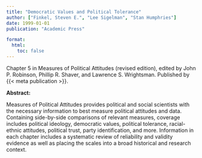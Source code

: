 ```yaml
---
title: "Democratic Values and Political Tolerance"
author: ["Finkel, Steven E.", "Lee Sigelman", "Stan Humphries"]
date: 1999-01-01
publication: "Academic Press"

format:
  html:
    toc: false
---
```


Chapter 5 in Measures of Political Attitudes (revised edition), edited by John P. Robinson, Phillip R. Shaver, and Lawrence S. Wrightsman. Published by {{< meta publication >}}.

**Abstract:**

::: justify-text
Measures of Political Attitudes provides political and social scientists with the necessary information to best measure political attitudes and data. Containing side-by-side comparisons of relevant measures, coverage includes political ideology, democratic values, political tolerance, racial-ethnic attitudes, political trust, party identification, and more. Information in each chapter includes a systematic review of reliability and validity evidence as well as placing the scales into a broad historical and research context.
:::
